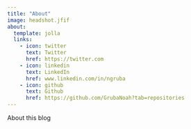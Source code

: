 ```yaml
---
title: "About"
image: headshot.jfif
about:
  template: jolla
  links:
    - icon: twitter
      text: Twitter
      href: https://twitter.com
    - icon: linkedin
      text: LinkedIn
      href: www.linkedin.com/in/ngruba
    - icon: github
      text: Github
      href: https://github.com/GrubaNoah?tab=repositories
---
```


About this blog

